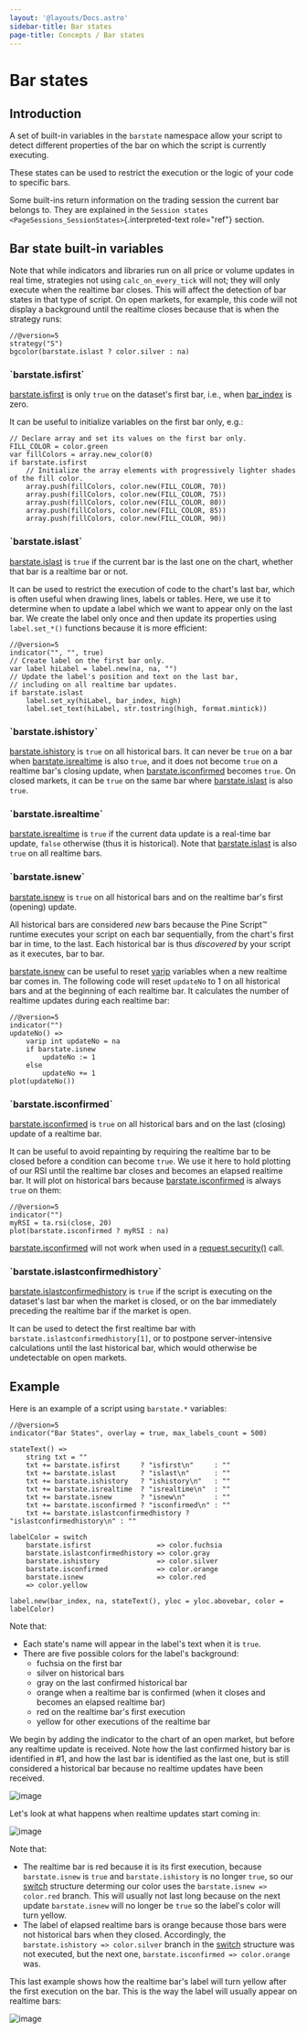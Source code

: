 ```yaml
---
layout: '@layouts/Docs.astro'
sidebar-title: Bar states
page-title: Concepts / Bar states
---
```


# Bar states 


## Introduction

A set of built-in variables in the `barstate` namespace allow your
script to detect different properties of the bar on which the script is
currently executing.

These states can be used to restrict the execution or the logic of your
code to specific bars.

Some built-ins return information on the trading session the current bar
belongs to. They are explained in the
`Session states <PageSessions_SessionStates>`{.interpreted-text
role="ref"} section.

## Bar state built-in variables

Note that while indicators and libraries run on all price or volume
updates in real time, strategies not using `calc_on_every_tick` will
not; they will only execute when the realtime bar closes. This will
affect the detection of bar states in that type of script. On open
markets, for example, this code will not display a background until the
realtime closes because that is when the strategy runs:

``` pine
//@version=5
strategy("S")
bgcolor(barstate.islast ? color.silver : na)
```

### \`barstate.isfirst\`

[barstate.isfirst](https://www.tradingview.com/pine-script-reference/v5/#var_barstate%7Bdot%7Disfirst)
is only `true` on the dataset\'s first bar, i.e., when
[bar_index](https://www.tradingview.com/pine-script-reference/v5/#var_bar_index)
is zero.

It can be useful to initialize variables on the first bar only, e.g.:

``` pine
// Declare array and set its values on the first bar only.
FILL_COLOR = color.green
var fillColors = array.new_color(0)
if barstate.isfirst
    // Initialize the array elements with progressively lighter shades of the fill color.
    array.push(fillColors, color.new(FILL_COLOR, 70))
    array.push(fillColors, color.new(FILL_COLOR, 75))
    array.push(fillColors, color.new(FILL_COLOR, 80))
    array.push(fillColors, color.new(FILL_COLOR, 85))
    array.push(fillColors, color.new(FILL_COLOR, 90))
```

### \`barstate.islast\`

[barstate.islast](https://www.tradingview.com/pine-script-reference/v5/#var_barstate%7Bdot%7Dislast)
is `true` if the current bar is the last one on the chart, whether that
bar is a realtime bar or not.

It can be used to restrict the execution of code to the chart\'s last
bar, which is often useful when drawing lines, labels or tables. Here,
we use it to determine when to update a label which we want to appear
only on the last bar. We create the label only once and then update its
properties using `label.set_*()` functions because it is more efficient:

``` pine
//@version=5
indicator("", "", true)
// Create label on the first bar only.
var label hiLabel = label.new(na, na, "")
// Update the label's position and text on the last bar,
// including on all realtime bar updates.
if barstate.islast
    label.set_xy(hiLabel, bar_index, high)
    label.set_text(hiLabel, str.tostring(high, format.mintick))
```

### \`barstate.ishistory\`

[barstate.ishistory](https://www.tradingview.com/pine-script-reference/v5/#var_barstate%7Bdot%7Dishistory)
is `true` on all historical bars. It can never be `true` on a bar when
[barstate.isrealtime](https://www.tradingview.com/pine-script-reference/v5/#var_barstate%7Bdot%7Disrealtime)
is also `true`, and it does not become `true` on a realtime bar\'s
closing update, when
[barstate.isconfirmed](https://www.tradingview.com/pine-script-reference/v5/#var_barstate%7Bdot%7Disconfirmed)
becomes `true`. On closed markets, it can be `true` on the same bar
where
[barstate.islast](https://www.tradingview.com/pine-script-reference/v5/#var_barstate%7Bdot%7Dislast)
is also `true`.

### \`barstate.isrealtime\`

[barstate.isrealtime](https://www.tradingview.com/pine-script-reference/v5/#var_barstate%7Bdot%7Disrealtime)
is `true` if the current data update is a real-time bar update, `false`
otherwise (thus it is historical). Note that
[barstate.islast](https://www.tradingview.com/pine-script-reference/v5/#var_barstate%7Bdot%7Dislast)
is also `true` on all realtime bars.

### \`barstate.isnew\`

[barstate.isnew](https://www.tradingview.com/pine-script-reference/v5/#var_barstate%7Bdot%7Disnew)
is `true` on all historical bars and on the realtime bar\'s first
(opening) update.

All historical bars are considered *new* bars because the Pine Script™
runtime executes your script on each bar sequentially, from the chart\'s
first bar in time, to the last. Each historical bar is thus *discovered*
by your script as it executes, bar to bar.

[barstate.isnew](https://www.tradingview.com/pine-script-reference/v5/#var_barstate%7Bdot%7Disnew)
can be useful to reset
[varip](https://www.tradingview.com/pine-script-reference/v5/#kw_varip)
variables when a new realtime bar comes in. The following code will
reset `updateNo` to 1 on all historical bars and at the beginning of
each realtime bar. It calculates the number of realtime updates during
each realtime bar:

``` pine
//@version=5
indicator("")
updateNo() => 
    varip int updateNo = na
    if barstate.isnew
        updateNo := 1
    else
        updateNo += 1
plot(updateNo())
```

### \`barstate.isconfirmed\`

[barstate.isconfirmed](https://www.tradingview.com/pine-script-reference/v5/#var_barstate%7Bdot%7Disconfirmed)
is `true` on all historical bars and on the last (closing) update of a
realtime bar.

It can be useful to avoid repainting by requiring the realtime bar to be
closed before a condition can become `true`. We use it here to hold
plotting of our RSI until the realtime bar closes and becomes an elapsed
realtime bar. It will plot on historical bars because
[barstate.isconfirmed](https://www.tradingview.com/pine-script-reference/v5/#var_barstate%7Bdot%7Disconfirmed)
is always `true` on them:

``` pine
//@version=5
indicator("")
myRSI = ta.rsi(close, 20)
plot(barstate.isconfirmed ? myRSI : na)
```

[barstate.isconfirmed](https://www.tradingview.com/pine-script-reference/v5/#var_barstate%7Bdot%7Disconfirmed)
will not work when used in a
[request.security()](https://www.tradingview.com/pine-script-reference/v5/#fun_request%7Bdot%7Dsecurity)
call.

### \`barstate.islastconfirmedhistory\`

[barstate.islastconfirmedhistory](https://www.tradingview.com/pine-script-reference/v5/#var_barstate%7Bdot%7Dislastconfirmedhistory)
is `true` if the script is executing on the dataset\'s last bar when the
market is closed, or on the bar immediately preceding the realtime bar
if the market is open.

It can be used to detect the first realtime bar with
`barstate.islastconfirmedhistory[1]`, or to postpone server-intensive
calculations until the last historical bar, which would otherwise be
undetectable on open markets.

## Example

Here is an example of a script using `barstate.*` variables:

``` pine
//@version=5
indicator("Bar States", overlay = true, max_labels_count = 500)

stateText() =>
    string txt = ""
    txt += barstate.isfirst     ? "isfirst\n"     : ""
    txt += barstate.islast      ? "islast\n"      : ""
    txt += barstate.ishistory   ? "ishistory\n"   : ""
    txt += barstate.isrealtime  ? "isrealtime\n"  : ""
    txt += barstate.isnew       ? "isnew\n"       : ""
    txt += barstate.isconfirmed ? "isconfirmed\n" : ""
    txt += barstate.islastconfirmedhistory ? "islastconfirmedhistory\n" : ""

labelColor = switch
    barstate.isfirst                => color.fuchsia
    barstate.islastconfirmedhistory => color.gray
    barstate.ishistory              => color.silver
    barstate.isconfirmed            => color.orange
    barstate.isnew                  => color.red
    => color.yellow

label.new(bar_index, na, stateText(), yloc = yloc.abovebar, color = labelColor)
```

Note that:

-   Each state\'s name will appear in the label\'s text when it is
    `true`.
-   There are five possible colors for the label\'s background:
    -   fuchsia on the first bar
    -   silver on historical bars
    -   gray on the last confirmed historical bar
    -   orange when a realtime bar is confirmed (when it closes and
        becomes an elapsed realtime bar)
    -   red on the realtime bar\'s first execution
    -   yellow for other executions of the realtime bar

We begin by adding the indicator to the chart of an open market, but
before any realtime update is received. Note how the last confirmed
history bar is identified in #1, and how the last bar is identified as
the last one, but is still considered a historical bar because no
realtime updates have been received.

![image](@assets/concepts/BarStates-Example-01.png)

Let\'s look at what happens when realtime updates start coming in:

![image](images/BarStates-Example-02.png)

Note that:

-   The realtime bar is red because it is its first execution, because
    `barstate.isnew` is `true` and `barstate.ishistory` is no longer
    `true`, so our
    [switch](https://www.tradingview.com/pine-script-reference/v5/#kw_switch)
    structure determing our color uses the `barstate.isnew => color.red`
    branch. This will usually not last long because on the next update
    `barstate.isnew` will no longer be `true` so the label\'s color will
    turn yellow.
-   The label of elapsed realtime bars is orange because those bars were
    not historical bars when they closed. Accordingly, the
    `barstate.ishistory => color.silver` branch in the
    [switch](https://www.tradingview.com/pine-script-reference/v5/#kw_switch)
    structure was not executed, but the next one,
    `barstate.isconfirmed => color.orange` was.

This last example shows how the realtime bar\'s label will turn yellow
after the first execution on the bar. This is the way the label will
usually appear on realtime bars:

![image](images/BarStates-Example-03.png)


